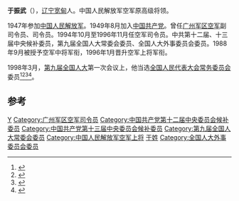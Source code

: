 {{Dablink|此人物姓“[[于姓|-{于}-]]”（发音：Yú<!-- 请参看《国语辞典》及《现代汉语词典》-->）而不是“[[於姓|-{於}-]]”。}}
{{noteTA
|T=于振武
|G1=姓氏
}}

{{中国人民解放军将领
| name = 于振武
| image = Yu Zhenwu after maiden flight of JJ-1.jpg
| caption = 于振武驾驶[[歼教-1|歼教-1]]首飞成功后受到祝贺（1958年7月26日）
| width = 
| job = [[中国人民解放军空军|中国人民解放军空军]]第七任司令员
| job2 = 
| period = 1994年10月 - 1996年11月
| birthname = 
| other_names = 
| foreign_names =
| english_names =
| Sex = 男
| date of birth = 1931年
| place of birth = {{ROC}}[[辽宁省|辽宁]][[宽甸满族自治县|宽甸]]
| date of death =  
| place of death = 
| nationality = {{PRC}}
| residence = {{PRC}}[[北京市|北京]]
| languages = 
| height = 
| weight = 
| party = {{CPC}}
| rank = [[中国人民解放军空军上将|空军上将]]
| spouse = 
| relatives = 
| educate = 
*中国人民解放军空军第2航空学校
*中国人民解放军空军第1航空学校
*中国人民解放军空军第4航空学校
| past = 
| work =
| award = 
| rankrecord= 
*1988年被授予空军中将军衔
*1996年晋升空军上将军衔
}}

'''于振武'''（{{bd|1931年|catIdx=Y于}}），[[辽宁省|辽宁]][[宽甸满族自治县|宽甸]]人。中国人民解放军空军原高级将领。

1947年参加[[中国人民解放军|中国人民解放军]]。1949年8月加入[[中国共产党|中国共产党]]。曾任[[广州军区空军|广州军区空军]]副司令员、司令员。1994年10月至1996年11月任空军司令员。中共第十二届、十三届中央候补委员，第九届全国人大常委会委员、全国人大外事委员会委员。1988年9月被授予空军中将军衔，1996年1月晋升空军上将军衔。

1998年3月，[[第九届全国人民代表大会|第九届全国人大]]第一次会议上，他当选[[全国人民代表大会常务委员会|全国人民代表大会常务委员会]]委员<ref>{{Cite book|title=新中国50年 中|last=韩泰华主编|publisher=北京：[[红旗出版社|红旗出版社]]|year=1999.11|isbn=7-5051-0423-3|pages=897}}</ref><ref>{{Cite book|title=第九届全国人民代表大会及其常务委员会会议大事记 1998．3-2003．2|last=全国人大常委会办公厅秘书一局编|publisher=北京：[[中国民主法制出版社|中国民主法制出版社]]|year=2004.01|isbn=7-80078-793-1|pages=405}}</ref><ref>{{Cite book|title=中华人民共和国年鉴 1998 总第18期|last=中华人民共和国年鉴编辑部编辑|publisher=[[中国年鉴社|中国年鉴社]]|year=1999.01|isbn=7-80056-903-9|pages=41}}</ref><ref>{{Cite book|title=中华人民共和国通鉴|last=龙德，蔡翔主编|publisher=沈阳：[[辽宁人民出版社|辽宁人民出版社]]|year=2000.12|isbn=7-205-04473-1|pages=1832}}</ref>。

== 参考 ==
{{reflist}}
{{start box}}
{{s-mil}}
{{succession box|[[王海|王海]]|[[武继元|武继元]]|中国人民解放军广州军区空军司令员|1983年5月-1985年7月}}
{{s-before|[[曹双明|曹双明]]}}
{{s-title|中国人民解放军空军司令员|1994年10月-1996年11月}}
{{s-after|[[刘顺尧|刘顺尧]]}}
{{end box}}

{{中国人民解放军空军司令员}}
{{中国人民解放军空军上将}}
{{中国人民解放军上将/1996}}

[[Category:宽甸人|Y]]
[[Category:广州军区空军司令员|Category:广州军区空军司令员]]
[[Category:中国共产党第十二届中央委员会候补委员|Category:中国共产党第十二届中央委员会候补委员]]
[[Category:中国共产党第十三届中央委员会候补委员|Category:中国共产党第十三届中央委员会候补委员]]
[[Category:第九届全国人大常委会委员|Category:第九届全国人大常委会委员]]
[[Category:中国人民解放军空军上将|Category:中国人民解放军空军上将]]
[[Category:于姓|于姓]]
[[Category:全国人大外事委员会委员|Category:全国人大外事委员会委员]]